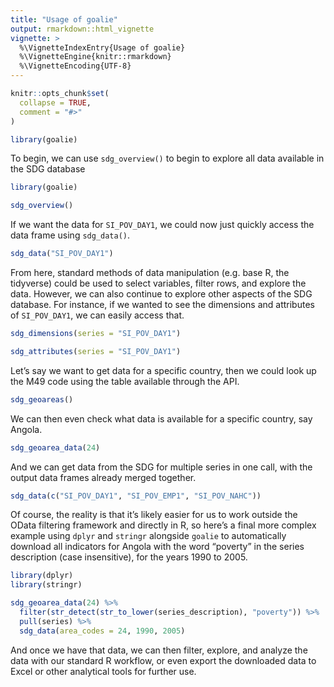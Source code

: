 ```yaml
---
title: "Usage of goalie"
output: rmarkdown::html_vignette
vignette: >
  %\VignetteIndexEntry{Usage of goalie}
  %\VignetteEngine{knitr::rmarkdown}
  %\VignetteEncoding{UTF-8}
---
```


```r
knitr::opts_chunk$set(
  collapse = TRUE,
  comment = "#>"
)
```

```r
library(goalie)
```

To begin, we can use `sdg_overview()` to begin to explore all data available in the SDG database

```r
library(goalie)

sdg_overview()
```

If we want the data for `SI_POV_DAY1`, we could now just quickly access the data frame using `sdg_data()`.

```r
sdg_data("SI_POV_DAY1")
```

From here, standard methods of data manipulation (e.g. base R, the tidyverse) could be used to select variables, filter rows, and explore the data. However, we can also continue to explore other aspects of the SDG database. For instance, if we wanted to see the dimensions and attributes of `SI_POV_DAY1`, we can easily access that.

```r
sdg_dimensions(series = "SI_POV_DAY1")
```

```r
sdg_attributes(series = "SI_POV_DAY1")
```

Let's say we want to get data for a specific country, then we could look up the M49 code using the table available through the API.

```r
sdg_geoareas()
```

We can then even check what data is available for a specific country, say Angola.

```r
sdg_geoarea_data(24)
```

And we can get data from the SDG for multiple series in one call, with the output data frames already merged together.

```r
sdg_data(c("SI_POV_DAY1", "SI_POV_EMP1", "SI_POV_NAHC"))
```

Of course, the reality is that it's likely easier for us to work outside the OData filtering framework and directly in R, so here's a final more complex example using `dplyr` and `stringr` alongside `goalie` to automatically download all indicators for Angola with the word "poverty" in the series description (case insensitive), for the years 1990 to 2005.

```r
library(dplyr)
library(stringr)

sdg_geoarea_data(24) %>%
  filter(str_detect(str_to_lower(series_description), "poverty")) %>%
  pull(series) %>%
  sdg_data(area_codes = 24, 1990, 2005)
```

And once we have that data, we can then filter, explore, and analyze the data with our standard R workflow, or even export the downloaded data to Excel or other analytical tools for further use.
